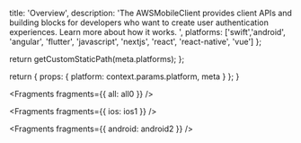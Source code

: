                   
  title: 'Overview',
  description: 'The AWSMobileClient provides client APIs and building blocks for developers who want to create user authentication experiences. Learn more about how it works. ',
  platforms: ['swift','android', 'angular', 'flutter', 'javascript', 'nextjs', 'react', 'react-native', 'vue']
};

  return getCustomStaticPath(meta.platforms);
};

  return {
    props: {
      platform: context.params.platform,
      meta
    }
  };
}
          



<Fragments fragments={{ all: all0 }} />


<Fragments fragments={{ ios: ios1 }} />


<Fragments fragments={{ android: android2 }} />
